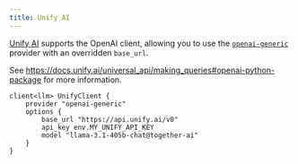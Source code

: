 ```yaml
---
title: Unify AI
---
```


[Unify AI](https://www.unify.ai/) supports the OpenAI client, allowing you
to use the [`openai-generic`](/docs/snippets/clients/providers/openai) provider
with an overridden `base_url`.

See https://docs.unify.ai/universal_api/making_queries#openai-python-package for more information.

```baml BAML
client<llm> UnifyClient {
    provider "openai-generic"
    options {
        base_url "https://api.unify.ai/v0"
        api_key env.MY_UNIFY_API_KEY
        model "llama-3.1-405b-chat@together-ai"
    }
}
```


